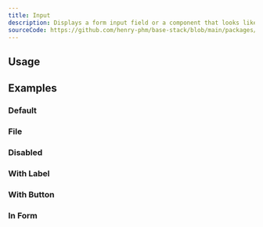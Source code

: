 ```yaml
---
title: Input
description: Displays a form input field or a component that looks like an input field.
sourceCode: https://github.com/henry-phm/base-stack/blob/main/packages/ui/src/components/Textfield.tsx
---
```


## Usage

<ComponentPreview name="InputDemo" className="max-w-[300px] mx-auto" />

## Examples

### Default

<ComponentPreview name="InputDemo" className="max-w-[300px] mx-auto" />

### File

<ComponentPreview name="InputFile" className="max-w-[300px] mx-auto" />

### Disabled

<ComponentPreview name="InputDisabled" className="max-w-[300px] mx-auto" />

### With Label

<ComponentPreview name="InputWithLabel" className="max-w-[300px] mx-auto" />

### With Button

<ComponentPreview name="InputWithButton" className="max-w-[400px] mx-auto" />

### In Form

<ComponentPreview name="InputForm" className="max-w-[400px] mx-auto" />
